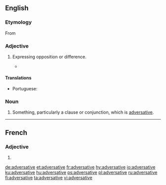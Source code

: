 ==English==

===Etymology===
From {{etyl|la|en}} {{m|la|adversativus||of conjunctions, expressing opposition}}

===Adjective===
{{en-adj|-}}

# {{label|en|linguistics}} Expressing opposition or difference.
#* {{quote-book|title=Divorce in the New Testament‎|page=155|author=Raymond F. Collins|year=1992|passage=In Matthew's Q-source, this short sentence may have been introduced by the strong '''adversative''' conjunction, "but" (alla).}}

====Translations====
{{trans-top|expressing opposition or difference}}
* Portuguese: {{t+|pt|adversativo}}
{{trans-mid}}
{{trans-bottom}}

===Noun===
{{en-noun}}

# {{label|en|rare|dated}} Something, particularly a clause or conjunction, which is [[#Adjective|adversative]].

----

==French==

===Adjective===
{{fr-adj-form}}

# {{feminine of|adversatif|lang=fr}}

[[de:adversative]]
[[et:adversative]]
[[fr:adversative]]
[[hy:adversative]]
[[io:adversative]]
[[ku:adversative]]
[[hu:adversative]]
[[ps:adversative]]
[[pl:adversative]]
[[ru:adversative]]
[[fi:adversative]]
[[ta:adversative]]
[[vi:adversative]]